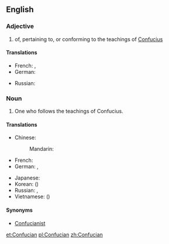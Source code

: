 ==English==

===Adjective===
{{en-adj}}

# of, pertaining to, or conforming to the teachings of [[Confucius]]

====Translations====
{{trans-top|of, pertaining to, or conforming to the teachings of Confucius}}
* French: {{t|fr|confucéen}}, {{t|fr|confucien}}
* German: {{t|de|konfuzianisch}}
{{trans-mid}}
* Russian: {{t|ru|конфуцианский|tr=konfuciánskij|sc=Cyrl}}
{{trans-bottom}}

===Noun===
{{en-noun}}

# One who follows the teachings of Confucius.

====Translations====
{{trans-top|one who follows the teachings of Confucius}}
* Chinese:
*: Mandarin: {{t|zh|儒家|tr=rújiā|sc=Hani}}
* French: {{t|fr|confucianiste|m|f}}
* German: {{t|de|Konfuzianer|m}}, {{t|de|Konfuzianerin|f}}
{{trans-mid}}
* Japanese: {{t|ja|儒家|tr=じゅか, juka|sc=Jpan}}
* Korean: {{t|ko|유가|tr=yuga|sc=Kore}} ({{t|ko|儒家|sc=Kore}})
* Russian: {{t|ru|конфуцианец|m|tr=konfuciánec|sc=Cyrl}}, {{t|ru|конфуцианка|f|tr=konfuciánka|sc=Cyrl}}
* Vietnamese: {{t|vi|nho gia}} ({{t|vi|儒家}})
{{trans-bottom}}

====Synonyms====
* [[Confucianist]]

[[et:Confucian]]
[[pl:Confucian]]
[[zh:Confucian]]